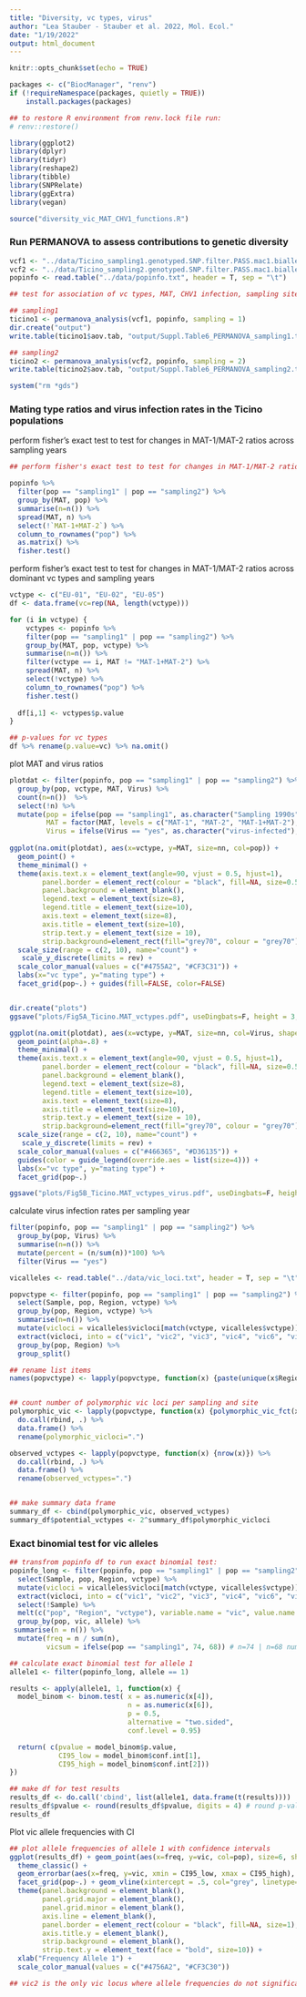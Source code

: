 ```yaml
---
title: "Diversity, vc types, virus"
author: "Lea Stauber - Stauber et al. 2022, Mol. Ecol."
date: "1/19/2022"
output: html_document
---
```


```r
knitr::opts_chunk$set(echo = TRUE)

packages <- c("BiocManager", "renv")
if (!requireNamespace(packages, quietly = TRUE))
    install.packages(packages)

## to restore R environment from renv.lock file run:
# renv::restore()

library(ggplot2)
library(dplyr)
library(tidyr)
library(reshape2)
library(tibble)
library(SNPRelate)
library(ggExtra)
library(vegan)

source("diversity_vic_MAT_CHV1_functions.R")
```

### Run PERMANOVA to assess contributions to genetic diversity
```r
vcf1 <- "../data/Ticino_sampling1.genotyped.SNP.filter.PASS.mac1.biallelic.DP.GQ.AD.removeMAT.recode.vcf"
vcf2 <- "../data/Ticino_sampling2.genotyped.SNP.filter.PASS.mac1.biallelic.DP.GQ.AD.removeMAT.recode.vcf"
popinfo <- read.table("../data/popinfo.txt", header = T, sep = "\t")

## test for association of vc types, MAT, CHV1 infection, sampling sites with IBS

## sampling1
ticino1 <- permanova_analysis(vcf1, popinfo, sampling = 1)
dir.create("output")
write.table(ticino1$aov.tab, "output/Suppl.Table6_PERMANOVA_sampling1.txt", row.names = T, col.names = T, quote = F, sep = "\t")

## sampling2
ticino2 <- permanova_analysis(vcf2, popinfo, sampling = 2)
write.table(ticino2$aov.tab, "output/Suppl.Table6_PERMANOVA_sampling2.txt", row.names = T, col.names = T, quote = F, sep = "\t")

system("rm *gds")
```
  
### Mating type ratios and virus infection rates in the Ticino populations

perform fisher's exact test to test for changes in MAT-1/MAT-2 ratios across sampling years
```r

## perform fisher's exact test to test for changes in MAT-1/MAT-2 ratios across sampling years

popinfo %>% 
  filter(pop == "sampling1" | pop == "sampling2") %>% 
  group_by(MAT, pop) %>% 
  summarise(n=n()) %>% 
  spread(MAT, n) %>% 
  select(!`MAT-1+MAT-2`) %>% 
  column_to_rownames("pop") %>% 
  as.matrix() %>% 
  fisher.test()
```

perform fisher's exact test to test for changes in MAT-1/MAT-2 ratios across dominant vc types and sampling years
```r
vctype <- c("EU-01", "EU-02", "EU-05")
df <- data.frame(vc=rep(NA, length(vctype)))

for (i in vctype) {
    vctypes <- popinfo %>% 
    filter(pop == "sampling1" | pop == "sampling2") %>% 
    group_by(MAT, pop, vctype) %>% 
    summarise(n=n()) %>% 
    filter(vctype == i, MAT != "MAT-1+MAT-2") %>% 
    spread(MAT, n) %>% 
    select(!vctype) %>% 
    column_to_rownames("pop") %>%
    fisher.test()
  
  df[i,1] <- vctypes$p.value
}

## p-values for vc types
df %>% rename(p.value=vc) %>% na.omit()

```

plot MAT and virus ratios
```r
plotdat <- filter(popinfo, pop == "sampling1" | pop == "sampling2") %>% 
  group_by(pop, vctype, MAT, Virus) %>% 
  count(n=n())  %>%
  select(!n) %>% 
  mutate(pop = ifelse(pop == "sampling1", as.character("Sampling 1990s"), as.character("Sampling 2019")),
         MAT = factor(MAT, levels = c("MAT-1", "MAT-2", "MAT-1+MAT-2"), ordered = T),
         Virus = ifelse(Virus == "yes", as.character("virus-infected"), as.character("virus-free")))
  
ggplot(na.omit(plotdat), aes(x=vctype, y=MAT, size=nn, col=pop)) + 
  geom_point() +
  theme_minimal() +
  theme(axis.text.x = element_text(angle=90, vjust = 0.5, hjust=1),
        panel.border = element_rect(colour = "black", fill=NA, size=0.5),
        panel.background = element_blank(),
        legend.text = element_text(size=8),
        legend.title = element_text(size=10),
        axis.text = element_text(size=8),
        axis.title = element_text(size=10),
        strip.text.y = element_text(size = 10),
        strip.background=element_rect(fill="grey70", colour = "grey70")) +
  scale_size(range = c(2, 10), name="count") +
   scale_y_discrete(limits = rev) +
  scale_color_manual(values = c("#4755A2", "#CF3C31")) +
  labs(x="vc type", y="mating type") +
  facet_grid(pop~.) + guides(fill=FALSE, color=FALSE)


dir.create("plots")
ggsave("plots/Fig5A_Ticino.MAT_vctypes.pdf", useDingbats=F, height = 3, width = 6)

ggplot(na.omit(plotdat), aes(x=vctype, y=MAT, size=nn, col=Virus, shape=Virus)) + 
  geom_point(alpha=.8) +
  theme_minimal() +
  theme(axis.text.x = element_text(angle=90, vjust = 0.5, hjust=1),
        panel.border = element_rect(colour = "black", fill=NA, size=0.5),
        panel.background = element_blank(),
        legend.text = element_text(size=8),
        legend.title = element_text(size=10),
        axis.text = element_text(size=8),
        axis.title = element_text(size=10),
        strip.text.y = element_text(size = 10),
        strip.background=element_rect(fill="grey70", colour = "grey70")) +
  scale_size(range = c(2, 10), name="count") +
   scale_y_discrete(limits = rev) +
  scale_color_manual(values = c("#466365", "#D36135")) +
  guides(color = guide_legend(override.aes = list(size=4))) +
  labs(x="vc type", y="mating type") +
  facet_grid(pop~.)

ggsave("plots/Fig5B_Ticino.MAT_vctypes_virus.pdf", useDingbats=F, height = 3, width = 6)

```

calculate virus infection rates per sampling year
```r
filter(popinfo, pop == "sampling1" | pop == "sampling2") %>% 
  group_by(pop, Virus) %>% 
  summarise(n=n()) %>% 
  mutate(percent = (n/sum(n))*100) %>% 
  filter(Virus == "yes")
```

```r
vicalleles <- read.table("../data/vic_loci.txt", header = T, sep = "\t") 

popvctype <- filter(popinfo, pop == "sampling1" | pop == "sampling2") %>% 
  select(Sample, pop, Region, vctype) %>% 
  group_by(pop, Region, vctype) %>% 
  summarise(n=n()) %>% 
  mutate(vicloci = vicalleles$vicloci[match(vctype, vicalleles$vctype)]) %>% 
  extract(vicloci, into = c("vic1", "vic2", "vic3", "vic4", "vic6", "vic7"), "(.{1})(.{1})(.{1})(.{1})(.{1})(.{1})") %>% 
  group_by(pop, Region) %>% 
  group_split()

## rename list items
names(popvctype) <- lapply(popvctype, function(x) {paste(unique(x$Region), unique(x$pop), sep = "_")})


## count number of polymorphic vic loci per sampling and site
polymorphic_vic <- lapply(popvctype, function(x) {polymorphic_vic_fct(x)}) %>% 
  do.call(rbind, .) %>% 
  data.frame() %>% 
  rename(polymorphic_vicloci=".")

observed_vctypes <- lapply(popvctype, function(x) {nrow(x)}) %>% 
  do.call(rbind, .) %>% 
  data.frame() %>% 
  rename(observed_vctypes=".")


## make summary data frame
summary_df <- cbind(polymorphic_vic, observed_vctypes)
summary_df$potential_vctypes <- 2^summary_df$polymorphic_vicloci


```

### Exact binomial test for vic alleles
```r

## transfrom popinfo df to run exact binomial test:
popinfo_long <- filter(popinfo, pop == "sampling1" | pop == "sampling2") %>% 
  select(Sample, pop, Region, vctype) %>% 
  mutate(vicloci = vicalleles$vicloci[match(vctype, vicalleles$vctype)]) %>% 
  extract(vicloci, into = c("vic1", "vic2", "vic3", "vic4", "vic6", "vic7"), "(.{1})(.{1})(.{1})(.{1})(.{1})(.{1})") %>%
  select(!Sample) %>% 
  melt(c("pop", "Region", "vctype"), variable.name = "vic", value.name = "allele") %>% 
  group_by(pop, vic, allele) %>% 
 summarise(n = n()) %>%
  mutate(freq = n / sum(n),
         vicsum = ifelse(pop == "sampling1", 74, 68)) # n=74 | n=68 number of samples in 1990s | 2019 --> i.e sum(vic_allele1+2)

## calculate exact binomial test for allele 1
allele1 <- filter(popinfo_long, allele == 1)

results <- apply(allele1, 1, function(x) {
  model_binom <- binom.test( x = as.numeric(x[4]),
                             n = as.numeric(x[6]), 
                             p = 0.5, 
                             alternative = "two.sided", 
                             conf.level = 0.95)

  return( c(pvalue = model_binom$p.value, 
            CI95_low = model_binom$conf.int[1],
            CI95_high = model_binom$conf.int[2]))
})

## make df for test results
results_df <- do.call('cbind', list(allele1, data.frame(t(results))))
results_df$pvalue <- round(results_df$pvalue, digits = 4) # round p-values
results_df
```

Plot vic allele frequencies with CI
```r
## plot allele frequencies of allele 1 with confidence intervals
ggplot(results_df) + geom_point(aes(x=freq, y=vic, col=pop), size=6, show.legend = F, shape=18) +
  theme_classic() +
  geom_errorbar(aes(x=freq, y=vic, xmin = CI95_low, xmax = CI95_high), width = 0.5, size = 0.5, alpha=.5) +
  facet_grid(pop~.) + geom_vline(xintercept = .5, col="grey", linetype="dotdash") +
  theme(panel.background = element_blank(),
        panel.grid.major = element_blank(), 
        panel.grid.minor = element_blank(),
        axis.line = element_blank(),
        panel.border = element_rect(colour = "black", fill=NA, size=1),
        axis.title.y = element_blank(), 
        strip.background = element_blank(),
        strip.text.y = element_text(face = "bold", size=10)) +
  xlab("Frequency Allele 1") +
  scale_color_manual(values = c("#4756A2", "#CF3C30"))

## vic2 is the only vic locus where allele frequencies do not significantly deviate from 0.5
```



